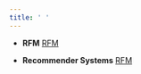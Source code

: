 ```yaml
---
title: ' '
---
```

<link rel="stylesheet" href="styles.css" type="text/css">


<ul>
<li>
<p><strong>RFM</strong> <a href="rfm.html" target="_blank" rel="noopener">RFM </a>  </p>
</li>
</ul>

<ul>
<li>
<p><strong>Recommender Systems</strong> <a href="recommendation.html" target="_blank" rel="noopener">RFM </a>  </p>
</li>
</ul>
